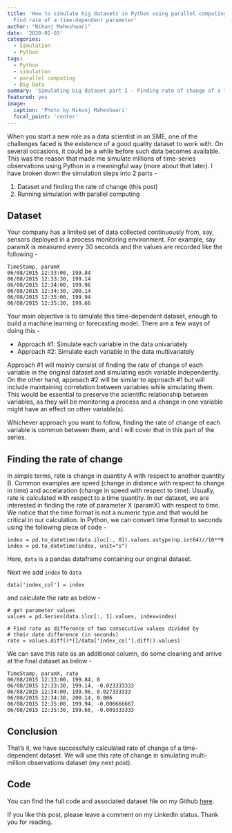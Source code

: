 ```yaml
---
title: 'How to simulate big datasets in Python using parallel computing - Part I :
  Find rate of a time-dependent parameter'
author: "Nikunj Maheshwari"
date: '2020-02-03'
categories:
  - Simulation
  - Python
tags:
  - Python
  - simulation
  - parallel computing
  - Big Data
summary: 'Simulating big dataset part I - Finding rate of change of a time-dependent dataset.'
featured: yes
image:
  caption: 'Photo by Nikunj Maheshwari'
  focal_point: 'center'
---
```


When you start a new role as a data scientist in an SME, one of the challenges faced is the existence of a good quality dataset to work with. On several occasions, it could be a while before such data becomes available. This was the reason that made me simulate millions of time-series observations using Python in a meaningful way (more about that later). I have broken down the simulation steps into 2 parts -

1. Dataset and finding the rate of change (this post)
2. Running simulation with parallel computing

<!-- If you are building risk monitoring systems for a continuous process, such as sensors, -->
## Dataset
Your company has a limited set of data collected continuously from, say, sensors deployed in a process monitoring environment. For example, say paramX is measured every 30 seconds and the values are recorded like the following -
```
TimeStamp, paramX
06/08/2015 12:33:00, 199.84
06/08/2015 12:33:30, 199.14
06/08/2015 12:34:00, 199.96
06/08/2015 12:34:30, 200.14
06/08/2015 12:35:00, 199.94
06/08/2015 12:35:30, 199.66

```
Your main objective is to simulate this time-dependent dataset, enough to build a machine learning or forecasting model. There are a few ways of doing this - 

* Approach #1: Simulate each variable in the data univariately
* Approach #2: Simulate each variable in the data multivariately

Approach #1 will mainly consist of finding the rate of change of each variable in the original dataset and simulating each variable independently. On the other hand, approach #2 will be similar to approach #1 but will include maintaining correlation between variables while simulating them. This would be essential to preserve the scientific relationship between variables, as they will be monitoring a process and a change in one variable might have an effect on other variable(s).

Whichever approach you want to follow, finding the rate of change of each variable is common between them, and I will cover that in this part of the series.

## Finding the rate of change
In simple terms, rate is change in quantity A with respect to another quantity B. Common examples are speed (change in distance with respect to change in time) and accelaration (change in speed with respect to time). Usually, rate is calculated with respect to a time quantity. In our dataset, we are interested in finding the rate of parameter X (paramX) with respect to time. We notice that the time format is not a numeric type and that would be critical in our calculation.
In Python, we can convert time format to seconds using the following piece of code -
```
index = pd.to_datetime(data.iloc[:, 0]).values.astype(np.int64)//10**9
index = pd.to_datetime(index, unit="s")
```
Here, `data` is a pandas dataframe containing our original dataset.

Next we add `index` to `data` 
```
data['index_col'] = index
```
and calculate the rate as below -
```
# get parameter values
values = pd.Series(data.iloc[:, 1].values, index=index)

# Find rate as difference of two consecutive values divided by
# their date difference (in seconds)
rate = values.diff()*(1/data['index_col'].diff().values)
```

We can save this rate as an additional column, do some cleaning and arrive at the final dataset as below -
```
TimeStamp, paramX, rate
06/08/2015 12:33:00, 199.84, 0
06/08/2015 12:33:30, 199.14, -0.023333333
06/08/2015 12:34:00, 199.96, 0.027333333
06/08/2015 12:34:30, 200.14, 0.006
06/08/2015 12:35:00, 199.94, -0.006666667
06/08/2015 12:35:30, 199.66, -0.009333333
```

## Conclusion

That's it, we have successfully calculated rate of change of a time-dependent dataset. We will use this rate of change in simulating multi-million observations dataset (my next post).

## Code

You can find the full code and associated dataset file on my Github <a href="https://github.com/nik-maheshwari/data-simulation" target="_blank">here</a>.

If you like this post, please leave a comment on my LinkedIn status.
Thank you for reading.